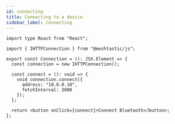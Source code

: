 ```yaml
---
id: connecting
title: Connecting to a device
sidebar_label: Connecting
---
```


```tsx
import type React from "React";

import { IHTTPConnection } from "@meshtastic/js";

export const Connection = (): JSX.Element => {
  const connection = new IHTTPConnection();

  const connect = (): void => {
    void connection.connect({
      address: "10.0.0.10",
      fetchInterval: 3000
    });
  };

  return <button onClick={connect}>Connect Bluetooth</button>;
};
```
